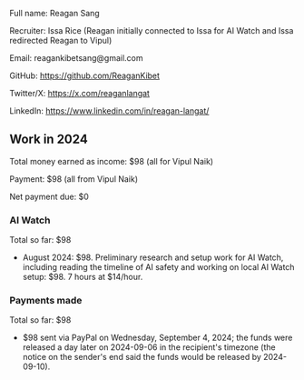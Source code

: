 Full name: Reagan Sang

Recruiter: Issa Rice (Reagan initially connected to Issa for AI Watch and Issa redirected Reagan to Vipul)

Email: reagankibetsang@gmail.com

GitHub: https://github.com/ReaganKibet

Twitter/X: https://x.com/reaganlangat

LinkedIn: https://www.linkedin.com/in/reagan-langat/

==Work in 2024==

Total money earned as income: $98 (all for Vipul Naik)

Payment: $98 (all from Vipul Naik)

Net payment due: $0

===AI Watch===

Total so far: $98

* August 2024: $98. Preliminary research and setup work for AI Watch, including reading the timeline of AI safety and working on local AI Watch setup: $98. 7 hours at $14/hour.

===Payments made===

Total so far: $98

* $98 sent via PayPal on Wednesday, September 4, 2024; the funds were released a day later on 2024-09-06 in the recipient's timezone (the notice on the sender's end said the funds would be released by 2024-09-10).
